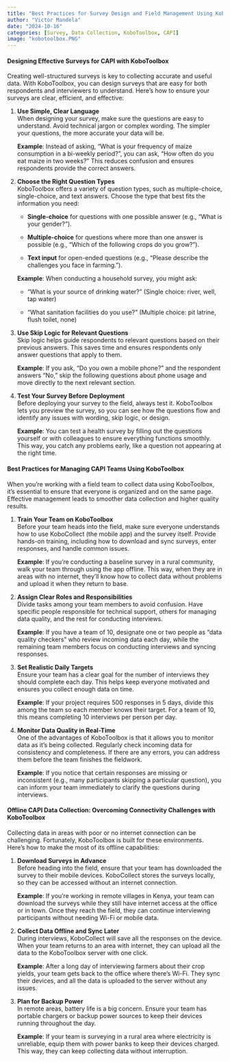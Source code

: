 ```yaml
---
title: "Best Practices for Survey Design and Field Management Using KoboToolbox"
author: "Victor Mandela"
date: "2024-10-16"
categories: [Survey, Data Collection, KoboToolbox, CAPI]
image: "kobotoolbox.PNG"
---
```


#### **Designing Effective Surveys for CAPI with KoboToolbox**

Creating well-structured surveys is key to collecting accurate and useful data. With KoboToolbox, you can design surveys that are easy for both respondents and interviewers to understand. Here’s how to ensure your surveys are clear, efficient, and effective:

1.  **Use Simple, Clear Language**\
    When designing your survey, make sure the questions are easy to understand. Avoid technical jargon or complex wording. The simpler your questions, the more accurate your data will be.

    **Example**: Instead of asking, “What is your frequency of maize consumption in a bi-weekly period?”, you can ask, “How often do you eat maize in two weeks?” This reduces confusion and ensures respondents provide the correct answers.

2.  **Choose the Right Question Types**\
    KoboToolbox offers a variety of question types, such as multiple-choice, single-choice, and text answers. Choose the type that best fits the information you need:

    -   **Single-choice** for questions with one possible answer (e.g., “What is your gender?”).

    -   **Multiple-choice** for questions where more than one answer is possible (e.g., “Which of the following crops do you grow?”).

    -   **Text input** for open-ended questions (e.g., “Please describe the challenges you face in farming.”).

    **Example**: When conducting a household survey, you might ask:

    -   "What is your source of drinking water?" (Single choice: river, well, tap water)

    -   "What sanitation facilities do you use?" (Multiple choice: pit latrine, flush toilet, none)

3.  **Use Skip Logic for Relevant Questions**\
    Skip logic helps guide respondents to relevant questions based on their previous answers. This saves time and ensures respondents only answer questions that apply to them.

    **Example**: If you ask, "Do you own a mobile phone?" and the respondent answers "No," skip the following questions about phone usage and move directly to the next relevant section.

4.  **Test Your Survey Before Deployment**\
    Before deploying your survey to the field, always test it. KoboToolbox lets you preview the survey, so you can see how the questions flow and identify any issues with wording, skip logic, or design.

    **Example**: You can test a health survey by filling out the questions yourself or with colleagues to ensure everything functions smoothly. This way, you catch any problems early, like a question not appearing at the right time.

#### **Best Practices for Managing CAPI Teams Using KoboToolbox**

When you’re working with a field team to collect data using KoboToolbox, it’s essential to ensure that everyone is organized and on the same page. Effective management leads to smoother data collection and higher quality results.

1.  **Train Your Team on KoboToolbox**\
    Before your team heads into the field, make sure everyone understands how to use KoboCollect (the mobile app) and the survey itself. Provide hands-on training, including how to download and sync surveys, enter responses, and handle common issues.

    **Example**: If you're conducting a baseline survey in a rural community, walk your team through using the app offline. This way, when they are in areas with no internet, they’ll know how to collect data without problems and upload it when they return to base.

2.  **Assign Clear Roles and Responsibilities**\
    Divide tasks among your team members to avoid confusion. Have specific people responsible for technical support, others for managing data quality, and the rest for conducting interviews.

    **Example**: If you have a team of 10, designate one or two people as "data quality checkers" who review incoming data each day, while the remaining team members focus on conducting interviews and syncing responses.

3.  **Set Realistic Daily Targets**\
    Ensure your team has a clear goal for the number of interviews they should complete each day. This helps keep everyone motivated and ensures you collect enough data on time.

    **Example**: If your project requires 500 responses in 5 days, divide this among the team so each member knows their target. For a team of 10, this means completing 10 interviews per person per day.

4.  **Monitor Data Quality in Real-Time**\
    One of the advantages of KoboToolbox is that it allows you to monitor data as it’s being collected. Regularly check incoming data for consistency and completeness. If there are any errors, you can address them before the team finishes the fieldwork.

    **Example**: If you notice that certain responses are missing or inconsistent (e.g., many participants skipping a particular question), you can inform your team immediately to clarify the questions during interviews.

#### **Offline CAPI Data Collection: Overcoming Connectivity Challenges with KoboToolbox**

Collecting data in areas with poor or no internet connection can be challenging. Fortunately, KoboToolbox is built for these environments. Here’s how to make the most of its offline capabilities:

1.  **Download Surveys in Advance**\
    Before heading into the field, ensure that your team has downloaded the survey to their mobile devices. KoboCollect stores the surveys locally, so they can be accessed without an internet connection.

    **Example**: If you’re working in remote villages in Kenya, your team can download the surveys while they still have internet access at the office or in town. Once they reach the field, they can continue interviewing participants without needing Wi-Fi or mobile data.

2.  **Collect Data Offline and Sync Later**\
    During interviews, KoboCollect will save all the responses on the device. When your team returns to an area with internet, they can upload all the data to the KoboToolbox server with one click.

    **Example**: After a long day of interviewing farmers about their crop yields, your team gets back to the office where there’s Wi-Fi. They sync their devices, and all the data is uploaded to the server without any issues.

3.  **Plan for Backup Power**\
    In remote areas, battery life is a big concern. Ensure your team has portable chargers or backup power sources to keep their devices running throughout the day.

    **Example**: If your team is surveying in a rural area where electricity is unreliable, equip them with power banks to keep their devices charged. This way, they can keep collecting data without interruption.
